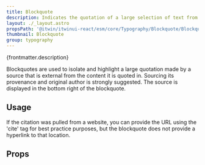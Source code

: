 ```yaml
---
title: Blockquote
description: Indicates the quotation of a large selection of text from another source.
layout: ./_layout.astro
propsPath: '@itwin/itwinui-react/esm/core/Typography/Blockquote/Blockquote.d.ts'
thumbnail: Blockquote
group: typography
---
```



<p>{frontmatter.description}</p>

<LiveExample src='Blockquote.main.tsx'>
  <AllExamples.BlockquoteMainExample client:load />
</LiveExample>

Blockquotes are used to isolate and highlight a large quotation made by a source that is external from the content it is quoted in. Sourcing its provenance and original author is strongly suggested. The source is displayed in the bottom right of the blockquote.

## Usage

If the citation was pulled from a website, you can provide the URL using the 'cite' tag for best practice purposes, but the blockquote does not provide a hyperlink to that location.

<LiveExample src='Blockquote.footer.tsx'>
  <AllExamples.BlockquoteFooterExample client:load />
</LiveExample>

## Props

<PropsTable path={frontmatter.propsPath} />
